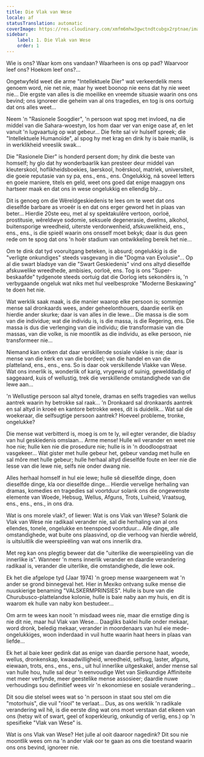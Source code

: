 ```yaml
---
title: Die Vlak van Wese
locale: af
statusTranslation: automatic
coverImage: https://res.cloudinary.com/xmfm6mhw3gwctndtcubgx2rptnae/image/upload/v1740468922/small_cover_tratado_de_psicologia_revolucionaria_a4c0dca4e0.webp
sidebar:
    label: 1. Die Vlak van Wese
    order: 1
---
```

Wie is ons? Waar kom ons vandaan? Waarheen is ons op pad? Waarvoor leef ons? Hoekom leef ons?...

Ongetwyfeld weet die arme "Intellektuele Dier" wat verkeerdelik mens genoem word, nie net nie, maar hy weet boonop nie eens dat hy nie weet nie... Die ergste van alles is die moeilike en vreemde situasie waarin ons ons bevind; ons ignoreer die geheim van al ons tragedies, en tog is ons oortuig dat ons alles weet...

Neem 'n "Rasionele Soogdier", 'n persoon wat spog met invloed, na die middel van die Sahara-woestyn, los hom daar ver van enige oase af, en let vanuit 'n lugvaartuig op wat gebeur... Die feite sal vir hulself spreek; die "Intellektuele Humanoïde", al spog hy met krag en dink hy is baie manlik, is in werklikheid vreeslik swak...

Die "Rasionele Dier" is honderd persent dom; hy dink die beste van homself; hy glo dat hy wonderbaarlik kan presteer deur middel van kleuterskool, hoflikheidsboekies, laerskool, hoërskool, matriek, universiteit, die goeie reputasie van sy pa, ens., ens., ens. Ongelukkig, ná soveel letters en goeie maniere, titels en geld, weet ons goed dat enige maagpyn ons hartseer maak en dat ons in wese ongelukkig en ellendig bly...

Dit is genoeg om die Wêreldgeskiedenis te lees om te weet dat ons dieselfde barbare as vroeër is en dat ons erger geword het in plaas van beter... Hierdie 20ste eeu, met al sy spektakulêre vertoon, oorloë, prostitusie, wêreldwye sodomie, seksuele degenerasie, dwelms, alkohol, buitensporige wreedheid, uiterste verdorwenheid, afskuwelikheid, ens., ens., ens., is die spieël waarin ons onsself moet bekyk; daar is dus geen rede om te spog dat ons 'n hoër stadium van ontwikkeling bereik het nie...

Om te dink dat tyd vooruitgang beteken, is absurd; ongelukkig is die "verligte onkundiges" steeds vasgevang in die "Dogma van Evolusie"... Op al die swart bladsye van die "Swart Geskiedenis" vind ons altyd dieselfde afskuwelike wreedhede, ambisies, oorloë, ens. Tog is ons "Super-beskaafde" tydgenote steeds oortuig dat die Oorlog iets sekondêrs is, 'n verbygaande ongeluk wat niks met hul veelbesproke "Moderne Beskawing" te doen het nie.

Wat werklik saak maak, is die manier waarop elke persoon is; sommige mense sal dronkaards wees, ander geheelonthouers, daardie eerlik en hierdie ander skurke; daar is van alles in die lewe... Die massa is die som van die individue; wat die individu is, is die massa, is die Regering, ens. Die massa is dus die verlenging van die individu; die transformasie van die massas, van die volke, is nie moontlik as die individu, as elke persoon, nie transformeer nie...

Niemand kan ontken dat daar verskillende sosiale vlakke is nie; daar is mense van die kerk en van die bordeel; van die handel en van die platteland, ens., ens., ens. So is daar ook verskillende Vlakke van Wese. Wat ons innerlik is, wonderlik of karig, vrygewig of suinig, gewelddadig of saggeaard, kuis of wellustig, trek die verskillende omstandighede van die lewe aan...

'n Wellustige persoon sal altyd tonele, dramas en selfs tragedies van wellus aantrek waarin hy betrokke sal raak... 'n Dronkaard sal dronkaards aantrek en sal altyd in kroeë en kantore betrokke wees, dit is duidelik... Wat sal die woekeraar, die selfsugtige persoon aantrek? Hoeveel probleme, tronke, ongelukke?

Die mense wat verbitterd is, moeg is om te ly, wil egter verander, die bladsy van hul geskiedenis omslaan... Arme mense! Hulle wil verander en weet nie hoe nie; hulle ken nie die prosedure nie; hulle is in 'n doodloopstraat vasgekeer... Wat gister met hulle gebeur het, gebeur vandag met hulle en sal môre met hulle gebeur; hulle herhaal altyd dieselfde foute en leer nie die lesse van die lewe nie, selfs nie onder dwang nie.

Alles herhaal homself in hul eie lewe; hulle sê dieselfde dinge, doen dieselfde dinge, kla oor dieselfde dinge... Hierdie vervelige herhaling van dramas, komedies en tragedies sal voortduur solank ons die ongewenste elemente van Woede, Hebsug, Wellus, Afguns, Trots, Luiheid, Vraatsug, ens., ens., ens., in ons dra.

Wat is ons morele vlak?, of liewer: Wat is ons Vlak van Wese? Solank die Vlak van Wese nie radikaal verander nie, sal die herhaling van al ons ellendes, tonele, ongelukke en teenspoed voortduur... Alle dinge, alle omstandighede, wat buite ons plaasvind, op die verhoog van hierdie wêreld, is uitsluitlik die weerspieëling van wat ons innerlik dra.

Met reg kan ons plegtig beweer dat die "uiterlike die weerspieëling van die innerlike is". Wanneer 'n mens innerlik verander en daardie verandering radikaal is, verander die uiterlike, die omstandighede, die lewe ook.

Ek het die afgelope tyd (Jaar 1974) 'n groep mense waargeneem wat 'n ander se grond binnegeval het. Hier in Mexiko ontvang sulke mense die nuuskierige benaming "VALSKERMPRINSIES". Hulle is bure van die Churubusco-plattelandse kolonie, hulle is baie naby aan my huis, en dit is waarom ek hulle van naby kon bestudeer...

Om arm te wees kan nooit 'n misdaad wees nie, maar die ernstige ding is nie dit nie, maar hul Vlak van Wese... Daagliks baklei hulle onder mekaar, word dronk, beledig mekaar, verander in moordenaars van hul eie mede-ongelukkiges, woon inderdaad in vuil hutte waarin haat heers in plaas van liefde...

Ek het al baie keer gedink dat as enige van daardie persone haat, woede, wellus, dronkenskap, kwaadwilligheid, wreedheid, selfsug, laster, afguns, eiewaan, trots, ens., ens., ens., uit hul innerlike uitgeskakel, ander mense sal van hulle hou, hulle sal deur 'n eenvoudige Wet van Sielkundige Affiniteite met meer verfynde, meer geestelike mense assosieer; daardie nuwe verhoudings sou definitief wees vir 'n ekonomiese en sosiale verandering...

Dit sou die stelsel wees wat so 'n persoon in staat sou stel om die "motorhuis", die vuil "riool" te verlaat... Dus, as ons werklik 'n radikale verandering wil hê, is die eerste ding wat ons moet verstaan dat elkeen van ons (hetsy wit of swart, geel of koperkleurig, onkundig of verlig, ens.) op 'n spesifieke "Vlak van Wese" is.

Wat is ons Vlak van Wese? Het julle al ooit daaroor nagedink? Dit sou nie moontlik wees om na 'n ander vlak oor te gaan as ons die toestand waarin ons ons bevind, ignoreer nie.

